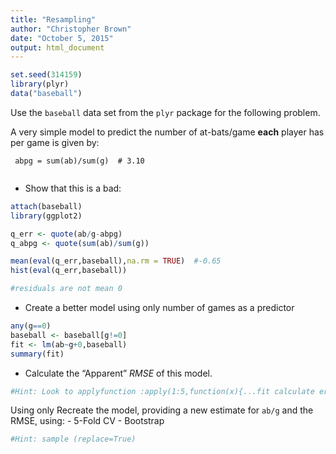 ---
title: "Resampling"
author: "Christopher Brown"
date: "October 5, 2015"
output: html_document
---


```{r}
set.seed(314159)
library(plyr)
data("baseball")
```


Use the `baseball` data set from the `plyr` package for the following problem.

A very simple model to predict the number of at-bats/game **each** player has per game is given by: 
 
     abpg = sum(ab)/sum(g)  # 3.10
     

- Show that this is a bad:

```{r}
attach(baseball)
library(ggplot2)

q_err <- quote(ab/g-abpg)
q_abpg <- quote(sum(ab)/sum(g))

mean(eval(q_err,baseball),na.rm = TRUE)  #-0.65
hist(eval(q_err,baseball))

#residuals are not mean 0
```



- Create a better model using only number of games as a predictor

```{r}
any(g==0)
baseball <- baseball[g!=0]
fit <- lm(ab~g+0,baseball)
summary(fit)
```


- Calculate the "Apparent" *RMSE* of this model.    

```{r}
#Hint: Look to applyfunction :apply(1:5,function(x){...fit calculate error...})   mean()  baseball[x=={}]


```


Using only Recreate the model, providing a new estimate for `ab/g` and the RMSE, using:
- 5-Fold CV
- Bootstrap

```{r}
#Hint: sample (replace=True)


```


